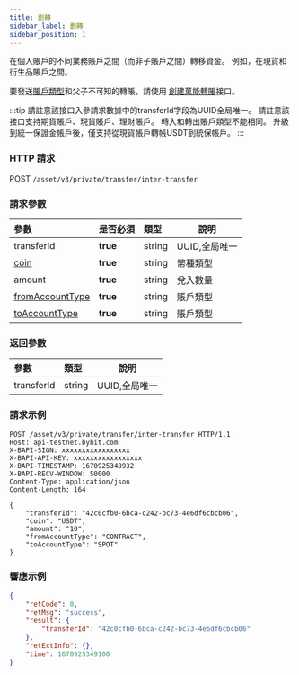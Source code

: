 ```yaml
---
title: 劃轉
sidebar_label: 劃轉
sidebar_position: 1
---
```

在個人賬戶的不同業務賬戶之間（而非子賬戶之間）轉移資金。 例如，在現貨和衍生品賬戶之間。

要發送[賬戶類型](../enum#accounttype)和父子不可知的轉賬，請使用 <a href="uni-transfer">創建萬能轉賬</a>接口。

:::tip
請註意該接口入參請求數據中的transferId字段為UUID全局唯一。
請註意該接口支持期貨賬戶、現貨賬戶、理財賬戶。
轉入和轉出賬戶類型不能相同。
升級到統一保證金帳戶後，僅支持從現貨帳戶轉帳USDT到統保帳戶。
:::

### HTTP 請求
POST `/asset/v3/private/transfer/inter-transfer`

### 請求參數
| 參數 | 是否必須 | 類型 | 說明|
|:----- |:-------|:-----|------ |
|transferId |<b>true</b> |string |UUID,全局唯一 |
|[coin](../enum#coin)|<b>true</b> |string |幣種類型 |
|amount |<b>true</b> |string |兌入數量 |
|[fromAccountType](../enum#accounttype)|<b>true</b> |string |賬戶類型 |
|[toAccountType](../enum#accounttype) |<b>true</b> |string |賬戶類型 |

### 返回參數
| 參數 | 類型 | 說明|
|:----- |:-----|----- |
|transferId |string |UUID,全局唯一 |

### 請求示例

<Tabs>
<TabItem value="console" label="Console">

```http
POST /asset/v3/private/transfer/inter-transfer HTTP/1.1
Host: api-testnet.bybit.com
X-BAPI-SIGN: xxxxxxxxxxxxxxxxx
X-BAPI-API-KEY: xxxxxxxxxxxxxxxxx
X-BAPI-TIMESTAMP: 1670925348932
X-BAPI-RECV-WINDOW: 50000
Content-Type: application/json
Content-Length: 164

{
    "transferId": "42c0cfb0-6bca-c242-bc73-4e6df6cbcb06",
    "coin": "USDT",
    "amount": "10",
    "fromAccountType": "CONTRACT",
    "toAccountType": "SPOT"
}
```

</TabItem>
</Tabs>

### 響應示例

<Tabs>
<TabItem value="js linear" label="assets">

```json
{
    "retCode": 0,
    "retMsg": "success",
    "result": {
        "transferId": "42c0cfb0-6bca-c242-bc73-4e6df6cbcb06"
    },
    "retExtInfo": {},
    "time": 1670925349100
}
```
</TabItem>
</Tabs>